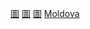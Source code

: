 {{Commonscat|Libraries in Moldova}}
{{Portal|圖書館}}

[[Category:摩爾多瓦教育組織|圖]]
[[Category:摩爾多瓦文化組織|圖]]
[[Category:摩爾多瓦各類建築物|圖]]
[[Category:歐洲各國圖書館|Moldova]]
